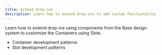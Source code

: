 ```yaml
---
title: Extend drop-ins
description: Learn how to extend drop-ins to add custom functionality.
---
```


Learn how to extend drop-ins using components from the Base design system to customize the Containers using Slots.

- Container development patterns
- Slot development patterns
